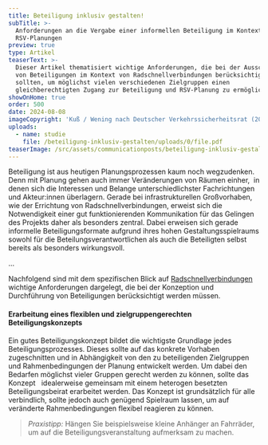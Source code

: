 ```yaml
---
title: Beteiligung inklusiv gestalten!
subTitle: >-
  Anforderungen an die Vergabe einer informellen Beteiligung im Kontext von
  RSV-Planungen
preview: true
type: Artikel
teaserText: >-
  Dieser Artikel thematisiert wichtige Anforderungen, die bei der Ausschreibung
  von Beteiligungen im Kontext von Radschnellverbindungen berücksichtigt werden
  sollten, um möglichst vielen verschiedenen Zielgruppen einen
  gleichberechtigten Zugang zur Beteiligung und RSV-Planung zu ermöglichen.. 
showOnHome: true
order: 500
date: 2024-08-08
imageCopyright: 'Kuß / Wening nach Deutscher Verkehrssicherheitsrat (2015: 11)'
uploads:
  - name: studie
    file: /beteiligung-inklusiv-gestalten/uploads/0/file.pdf
teaserImage: /src/assets/communicationposts/beteiligung-inklusiv-gestalten/teaserImage.jpg
---
```

Beteiligung ist aus heutigen Planungsprozessen kaum noch wegzudenken. Denn mit Planung gehen auch immer Veränderungen von Räumen einher,  in denen sich die Interessen und Belange unterschiedlichster Fachrichtungen und Akteur:innen überlagern. Gerade bei infrastrukturellen Großvorhaben, wie der Errichtung von Radschnellverbindungen, erweist sich die Notwendigkeit einer gut funktionierenden Kommunikation für das Gelingen des Projekts daher als besonders zentral. Dabei erweisen sich gerade informelle Beteiligungsformate aufgrund ihres hohen Gestaltungsspielraums sowohl für die Beteilungsverantwortlichen als auch die Beteiligten selbst bereits als besonders wirkungsvoll.

...

Nachfolgend sind mit dem spezifischen Blick auf [Radschnellverbindungen](/beteiligung-inklusiv-gestalten/uploads/0/file.pdf) wichtige Anforderungen dargelegt, die bei der Konzeption und Durchführung von Beteiligungen berücksichtigt werden müssen.

#### Erarbeitung eines flexiblen und zielgruppengerechten Beteiligungskonzepts

Ein gutes Beteiligungskonzept bildet die wichtigste Grundlage jedes Beteiligungsprozesses. Dieses sollte auf das konkrete Vorhaben zugeschnitten und in Abhängigkeit von den zu beteiligenden Zielgruppen und Rahmenbedingungen der Planung entwickelt werden. Um dabei den Bedarfen möglichst vieler Gruppen gerecht werden zu können, sollte das Konzept   idealerweise gemeinsam mit einem heterogen besetzten Beteiligungsbeirat erarbeitet werden. Das Konzept ist grundsätzlich für alle verbindlich, sollte jedoch auch genügend Spielraum lassen, um auf veränderte Rahmenbedingungen flexibel reagieren zu können.

> *Praxistipp:* Hängen Sie beispielsweise kleine Anhänger an Fahrräder, um auf die Beteiligungsveranstaltung aufmerksam zu machen.&#x20;

